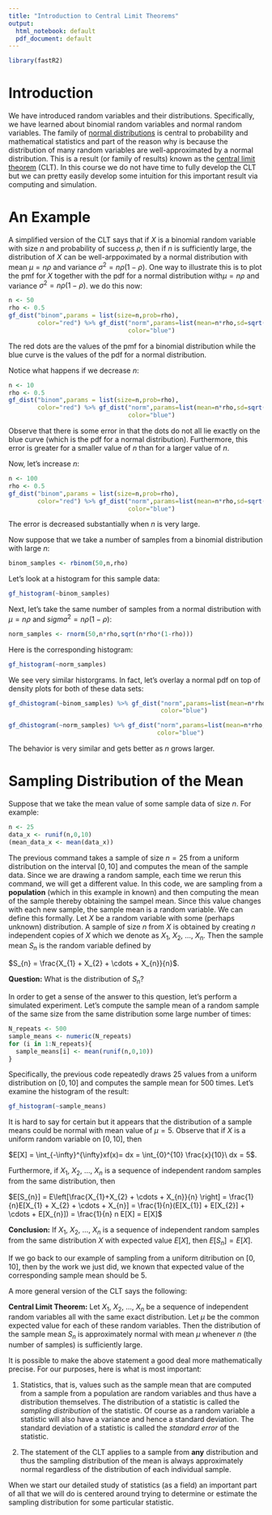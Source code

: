 ```yaml
---
title: "Introduction to Central Limit Theorems"
output:
  html_notebook: default
  pdf_document: default
---
```


```r
library(fastR2)
```

# Introduction

We have introduced random variables and their distributions. Specifically, we have learned about binomial random variables and normal random variables. The family of [normal distributions](https://en.wikipedia.org/wiki/Normal_distribution) is central to probability and mathematical statistics and part of the reason why is because the distribution of many random variables are well-approximated by a normal distribution. This is a result (or family of results) known as the [central limit theorem](https://en.wikipedia.org/wiki/Central_limit_theorem) (CLT). In this course we do not have time to fully develop the CLT but we can pretty easily develop some intuition for this important result via computing and simulation. 

# An Example

A simplified version of the CLT says that if $X$ is a binomial random variable with size $n$ and probability of success $\rho$, then if $n$ is sufficiently large, the distribution of $X$ can be well-arppoximated by a normal distribution with mean $\mu = n\rho$ and variance $\sigma^2 = n\rho(1-\rho)$. One way to illustrate this is to plot the pmf for $X$ together with the pdf for a normal distribution with$\mu = n\rho$ and variance $\sigma^2 = n\rho(1-\rho)$. we do this now:
```r
n <- 50
rho <- 0.5
gf_dist("binom",params = list(size=n,prob=rho),
        color="red") %>% gf_dist("norm",params=list(mean=n*rho,sd=sqrt(n*rho*(1-rho))),
                                 color="blue")
```
The red dots are the values of the pmf for a binomial distribution while the blue curve is the values of the pdf for a normal distribution. 


Notice what happens if we decrease $n$:
```r
n <- 10
rho <- 0.5
gf_dist("binom",params = list(size=n,prob=rho),
        color="red") %>% gf_dist("norm",params=list(mean=n*rho,sd=sqrt(n*rho*(1-rho))),
                                 color="blue")
```
Observe that there is some error in that the dots do not all lie exactly on the blue curve (which is the pdf for a normal distribution). Furthermore, this error is greater for a smaller value of $n$ than for a larger value of $n$. 


Now, let's increase $n$:
```r
n <- 100
rho <- 0.5
gf_dist("binom",params = list(size=n,prob=rho),
        color="red") %>% gf_dist("norm",params=list(mean=n*rho,sd=sqrt(n*rho*(1-rho))),
                                 color="blue")
```
The error is decreased substantially when $n$ is very large. 

Now suppose that we take a number of samples from a binomial distribution with large $n$:
```r
binom_samples <- rbinom(50,n,rho)
```

Let's look at a histogram for this sample data:
```r
gf_histogram(~binom_samples)
```

Next, let's take the same number of samples from a normal distribution with $\mu = n\rho$ and $sigma^2 = n\rho(1-\rho)$:
```r
norm_samples <- rnorm(50,n*rho,sqrt(n*rho*(1-rho)))
```


Here is the corresponding histogram:
```r
gf_histogram(~norm_samples)
```

We see very similar historgrams. In fact, let's overlay a normal pdf on top of density plots for both of these data sets:
```r
gf_dhistogram(~binom_samples) %>% gf_dist("norm",params=list(mean=n*rho,sd=sqrt(n*rho*(1-rho))),
                                          color="blue")
```

```r
gf_dhistogram(~norm_samples) %>% gf_dist("norm",params=list(mean=n*rho,sd=sqrt(n*rho*(1-rho))),
                                         color="blue")
```

The behavior is very similar and gets better as $n$ grows larger. 


# Sampling Distribution of the Mean

Suppose that we take the mean value of some sample data of size $n$. For example:
```r
n <- 25
data_x <- runif(n,0,10)
(mean_data_x <- mean(data_x))
```

The previous command takes a sample of size $n=25$ from a uniform distribution on the interval $[0,10]$ and computes the mean of the sample data. Since we are drawing a random sample, each time we rerun this command, we will get a different value. In this code, we are sampling from a **population** (which in this example in known) and then computing the mean of the sample thereby obtaining the sampel mean. Since this value changes with each new sample, the sample mean is a random variable. We can define this formally. Let $X$ be a random variable with some (perhaps unknown) distribution. A sample of size $n$ from $X$ is obtained by creating $n$ independent copies of $X$ which we denote as $X_{1}$, $X_{2}$, $\ldots$, $X_{n}$. Then the sample mean $S_{n}$ is the random variable defined by

$S_{n} = \frac{X_{1} + X_{2} + \cdots + X_{n}}{n}$. 

**Question:** What is the distribution of $S_{n}$? 

In order to get a sense of the answer to this question, let's perform a simulated experiment. Let's compute the sample mean of a random sample of the same size from the same distribution some large number of times:
```r
N_repeats <- 500
sample_means <- numeric(N_repeats)
for (i in 1:N_repeats){
  sample_means[i] <- mean(runif(n,0,10))
}
```

Specifically, the previous code repeatedly draws 25 values from a uniform distribution on $[0,10]$ and computes the sample mean for 500 times. Let's examine the histogram of the result:
```r
gf_histogram(~sample_means)
```

It is hard to say for certain but it appears that the distribution of a sample means could be normal with mean value of $\mu=5$. Observe that if $X$ is a uniform random variable on $[0,10]$, then

$E[X] = \int_{-\infty}^{\infty}xf(x)= dx = \int_{0}^{10} \frac{x}{10}\ dx = 5$. 

Furthermore, if $X_{1}$, $X_{2}$, $\ldots$, $X_{n}$ is a sequence of independent random samples from the same distribution, then

$E[S_{n}] = E\left[\frac{X_{1}+X_{2} + \cdots + X_{n}}{n} \right] = \frac{1}{n}E[X_{1} + X_{2} + \cdots + X_{n}] = \frac{1}{n}(E[X_{1}] + E[X_{2}] + \cdots + E[X_{n}]) = \frac{1}{n} n E[X] = E[X]$

**Conclusion:** If  $X_{1}$, $X_{2}$, $\ldots$, $X_{n}$ is a sequence of independent random samples from the same distribution $X$ with expected value $E[X]$, then $E[S_{n}] = E[X]$. 

If we go back to our example of sampling from a uniform ditribution on $[0,10]$, then by the work we just did, we known that expected value of the corresponding sample mean should be $5$. 

A more general version of the CLT says the following:

**Central Limit Theorem:** Let $X_{1}$, $X_{2}$, $\ldots$, $X_{n}$ be a sequence of independent random variables all with the same exact distribution. Let $\mu$ be the common expected value for each of these random variables. Then the distribution of the sample mean $S_{n}$ is approximately normal with mean $\mu$ whenever $n$ (the number of samples) is sufficiently large. 


It is possible to make the above statement a good deal more mathematically precise. For our purposes, here is what is most important:

1) Statistics, that is, values such as the sample mean that are computed from a sample from a population are random variables and thus have a distribution themselves. The distribution of a statistic is called the *sampling distribution* of the statistic.  Of course as a random variable a statistic will also have a variance and hence a standard deviation. The standard deviation of a statistic is called the *standard error* of the statistic.     

2) The statement of the CLT applies to a sample from **any** distribution and thus the sampling distribution of the mean is always approximately normal regardless of the distribution of each individual sample.

When we start our detailed study of statistics (as a field) an important part of all that we will do is centered around trying to determine or estimate the sampling distribution for some particular statistic. 



